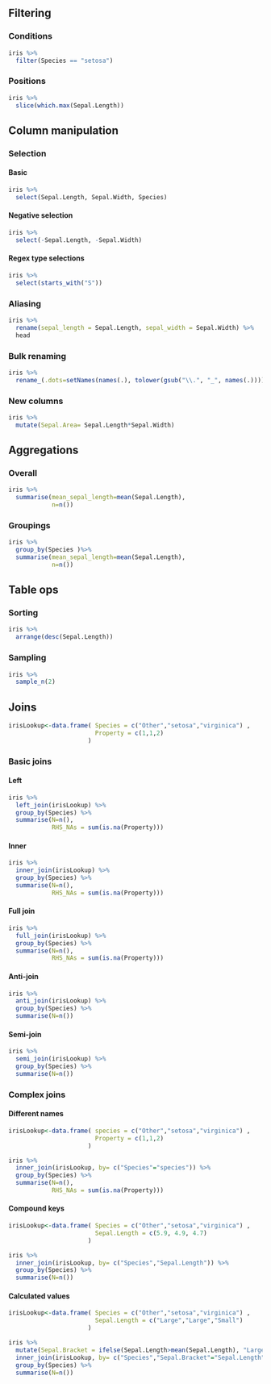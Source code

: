 

## Filtering

### Conditions
```r
iris %>%
  filter(Species == "setosa")
```

### Positions
```r
iris %>%
  slice(which.max(Sepal.Length)) 
```

## Column manipulation

### Selection
#### Basic
```r
iris %>%
  select(Sepal.Length, Sepal.Width, Species)
```

#### Negative selection
```r
iris %>%
  select(-Sepal.Length, -Sepal.Width)
```

#### Regex type selections
```r
iris %>%
  select(starts_with("S"))
```

### Aliasing

```r
iris %>%
  rename(sepal_length = Sepal.Length, sepal_width = Sepal.Width) %>%
  head
```

### Bulk renaming
```r
iris %>%
  rename_(.dots=setNames(names(.), tolower(gsub("\\.", "_", names(.)))))
```

### New columns

```r
iris %>%
  mutate(Sepal.Area= Sepal.Length*Sepal.Width)
```

## Aggregations

### Overall
```r
iris %>%
  summarise(mean_sepal_length=mean(Sepal.Length),
            n=n())
```

### Groupings
```r
iris %>%
  group_by(Species )%>%
  summarise(mean_sepal_length=mean(Sepal.Length),
            n=n())
```

## Table ops
### Sorting
```r
iris %>%
  arrange(desc(Sepal.Length))
```

### Sampling
```r
iris %>% 
  sample_n(2)
```

## Joins

```r
irisLookup<-data.frame( Species = c("Other","setosa","virginica") ,
                        Property = c(1,1,2)
                      )
```

### Basic joins
#### Left
```r
iris %>%
  left_join(irisLookup) %>%
  group_by(Species) %>%
  summarise(N=n(),
            RHS_NAs = sum(is.na(Property)))
```

#### Inner
```r
iris %>%
  inner_join(irisLookup) %>%
  group_by(Species) %>%
  summarise(N=n(),
            RHS_NAs = sum(is.na(Property)))
```

#### Full join
```r
iris %>%
  full_join(irisLookup) %>%
  group_by(Species) %>%
  summarise(N=n(),
            RHS_NAs = sum(is.na(Property)))
```

#### Anti-join
```r
iris %>%
  anti_join(irisLookup) %>%
  group_by(Species) %>%
  summarise(N=n())
```

#### Semi-join
```r
iris %>%
  semi_join(irisLookup) %>%
  group_by(Species) %>%
  summarise(N=n())
```

### Complex joins

#### Different names
```r
irisLookup<-data.frame( species = c("Other","setosa","virginica") ,
                        Property = c(1,1,2)
                      )

iris %>%
  inner_join(irisLookup, by= c("Species"="species")) %>%
  group_by(Species) %>%
  summarise(N=n(),
            RHS_NAs = sum(is.na(Property)))
```

#### Compound keys
```r
irisLookup<-data.frame( Species = c("Other","setosa","virginica") ,
                        Sepal.Length = c(5.9, 4.9, 4.7)
                      )

iris %>%
  inner_join(irisLookup, by= c("Species","Sepal.Length")) %>%
  group_by(Species) %>%
  summarise(N=n())
```

#### Calculated values
```r
irisLookup<-data.frame( Species = c("Other","setosa","virginica") ,
                        Sepal.Length = c("Large","Large","Small")
                      )

iris %>%
  mutate(Sepal.Bracket = ifelse(Sepal.Length>mean(Sepal.Length), "Large", "Small")) %>%
  inner_join(irisLookup, by= c("Species","Sepal.Bracket"="Sepal.Length")) %>%
  group_by(Species) %>%
  summarise(N=n())
```

